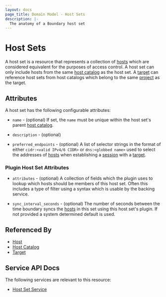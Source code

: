 ```yaml
---
layout: docs
page_title: Domain Model - Host Sets
description: |-
  The anatomy of a Boundary host set
---
```


# Host Sets

A host set is a resource
that represents a collection of [hosts][]
which are considered equivalent
for the purposes of access control.
A host set can only include hosts
from the same [host catalog][] as the host set.
A [target][] can reference host sets from host catalogs
which belong to the same [project][] as the target.

## Attributes

A host set has the following configurable attributes:

- `name` - (optional)
  If set, the `name` must be unique within the host set's parent [host catalog][].

- `description` - (optional)

- `preferred_endpoints` - (optional)
  A list of selector strings in the format of either `cidr:<valid IPv4/6 CIDR>`
  or `dns:<globbed name>` used to select the addresses of [hosts][] when
  establishing a [session][] with a [target][].

### Plugin Host Set Attributes

- `attributes` - (optional)
  A collection of fields which the plugin uses to lookup which hosts should be
  members of this host set.  Often this includes a type of filter using a
  syntax which is usable by the backing service.

- `sync_interval_seconds` - (optional)
  The number of seconds between the time boundary syncs the [hosts][] in this
  set using this host set's plugin. If not provided a system determined default
  is used.

## Referenced By

- [Host][]
- [Host Catalog][]
- [Target][]

[host catalog]: /boundary/docs/concepts/domain-model/host-catalogs
[host catalogs]: /boundary/docs/concepts/domain-model/host-catalogs
[host]: /boundary/docs/concepts/domain-model/hosts
[hosts]: /boundary/docs/concepts/domain-model/hosts
[project]: /boundary/docs/concepts/domain-model/scopes#projects
[projects]: /boundary/docs/concepts/domain-model/scopes#projects
[session]: /boundary/docs/concepts/domain-model/sessions
[sessions]: /boundary/docs/concepts/domain-model/sessions
[target]: /boundary/docs/concepts/domain-model/targets
[targets]: /boundary/docs/concepts/domain-model/targets

## Service API Docs

The following services are relevant to this resource:

- [Host Set Service](/boundary/api-docs/host-set-service)
